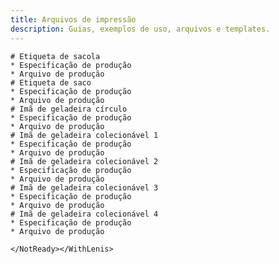 ```yaml
---
title: Arquivos de impressão
description: Guias, exemplos de uso, arquivos e templates.
---
```


<WithLenis>
    <NotReady>

    # Etiqueta de sacola
    * Especificação de produção
    * Arquivo de produção
    # Etiqueta de saco
    * Especificação de produção
    * Arquivo de produção
    # Imã de geladeira círculo
    * Especificação de produção
    * Arquivo de produção
    # Imã de geladeira colecionável 1
    * Especificação de produção
    * Arquivo de produção
    # Imã de geladeira colecionável 2
    * Especificação de produção
    * Arquivo de produção
    # Imã de geladeira colecionável 3
    * Especificação de produção
    * Arquivo de produção
    # Imã de geladeira colecionável 4
    * Especificação de produção
    * Arquivo de produção

    </NotReady></WithLenis>